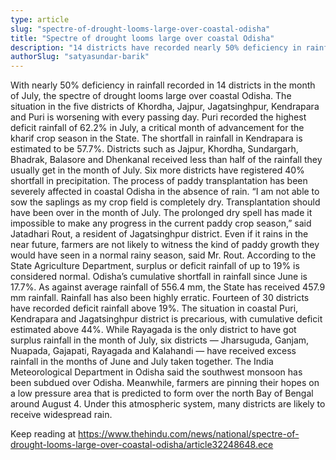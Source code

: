```yaml
---
type: article
slug: "spectre-of-drought-looms-large-over-coastal-odisha"
title: "Spectre of drought looms large over coastal Odisha"
description: "14 districts have recorded nearly 50% deficiency in rainfall in the month of July"
authorSlug: "satyasundar-barik"
---
```


With nearly 50% deficiency in rainfall recorded in 14 districts in the month of July, the spectre of drought looms large over coastal Odisha.
The situation in the five districts of Khordha, Jajpur, Jagatsinghpur, Kendrapara and Puri is worsening with every passing day.
Puri recorded the highest deficit rainfall of 62.2% in July, a critical month of advancement for the kharif crop season in the State. The shortfall in rainfall in Kendrapara is estimated to be 57.7%. 
Districts such as Jajpur, Khordha, Sundargarh, Bhadrak, Balasore and Dhenkanal received less than half of the rainfall they usually get in the month of July. Six more districts have registered 40% shortfall in precipitation.
The process of paddy transplantation has been severely affected in coastal Odisha in the absence of rain. 
“I am not able to sow the saplings as my crop field is completely dry. Transplantation should have been over in the month of July. The prolonged dry spell has made it impossible to make any progress in the current paddy crop season,” said Jatadhari Rout, a resident of Jagatsinghpur district.
Even if it rains in the near future, farmers are not likely to witness the kind of paddy growth they would have seen in a normal rainy season, said Mr. Rout. 
According to the State Agriculture Department, surplus or deficit rainfall of up to 19% is considered normal. 
Odisha’s cumulative shortfall in rainfall since June is 17.7%. As against average rainfall of 556.4 mm, the State has received 457.9 mm rainfall. Rainfall has also been highly erratic. 
Fourteen of 30 districts have recorded deficit rainfall above 19%. The situation in coastal Puri, Kendrapara and Jagatsinghpur district is precarious, with cumulative deficit estimated above 44%. While Rayagada is the only district to have got surplus rainfall in the month of July, six districts — Jharsuguda, Ganjam, Nuapada, Gajapati, Rayagada and Kalahandi — have received excess rainfall in the months of June and July taken together.
The India Meteorological Department in Odisha said the southwest monsoon has been subdued over Odisha. Meanwhile, farmers are pinning their hopes on a low pressure area that is predicted to form over the north Bay of Bengal around August 4. Under this atmospheric system, many districts are likely to receive widespread rain. 

Keep reading at https://www.thehindu.com/news/national/spectre-of-drought-looms-large-over-coastal-odisha/article32248648.ece
